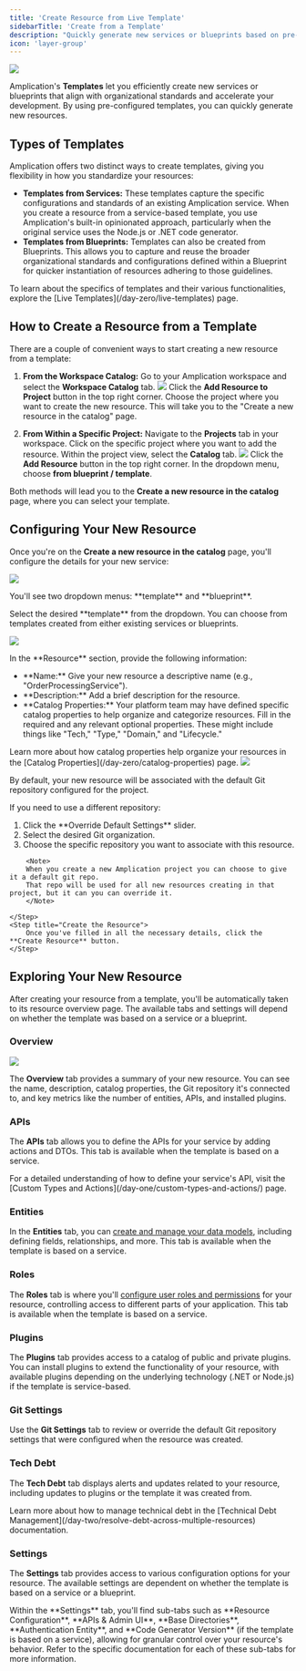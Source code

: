```yaml
---
title: 'Create Resource from Live Template'
sidebarTitle: 'Create from a Template'
description: "Quickly generate new services or blueprints based on pre-configured templates."
icon: 'layer-group'
---
```


<Frame>
    <img src="/images/day-one/resource-from-template.png" />
</Frame>

Amplication's **Templates** let you efficiently create new services or blueprints that align with organizational standards and accelerate your development.
By using pre-configured templates, you can quickly generate new resources.

## Types of Templates

Amplication offers two distinct ways to create templates, giving you flexibility in how you standardize your resources:

- **Templates from Services:** These templates capture the specific configurations and standards of an existing Amplication service. When you create a resource from a service-based template, you use Amplication's built-in opinionated approach, particularly when the original service uses the Node.js or .NET code generator.
- **Templates from Blueprints:** Templates can also be created from Blueprints. This allows you to capture and reuse the broader organizational standards and configurations defined within a Blueprint for quicker instantiation of resources adhering to those guidelines.

<Note>
To learn about the specifics of templates and their various functionalities, explore the [Live Templates](/day-zero/live-templates) page.
</Note>

## How to Create a Resource from a Template

There are a couple of convenient ways to start creating a new resource from a template:

1. **From the Workspace Catalog:**
    <Steps>
        <Step title="Navigate to the Workspace Catalog">
            Go to your Amplication workspace and select the **Workspace Catalog** tab.
        </Step>
        <Step title="Add Resource to Project">
            <Frame>
                <img src="/images/day-one/create-resource-from-blueprint-workspace.png" />
            </Frame>
            Click the **Add Resource to Project** button in the top right corner.
        </Step>
        <Step title="Select Your Project">
            Choose the project where you want to create the new resource. This will take you to the "Create a new resource in the catalog" page.
        </Step>
    </Steps>

2. **From Within a Specific Project:**
    <Steps>
        <Step title="Go to Your Projects">
            Navigate to the **Projects** tab in your workspace.
        </Step>
        <Step title="Select Your Project">
            Click on the specific project where you want to add the resource.
        </Step>
        <Step title="Open the Catalog">
            Within the project view, select the **Catalog** tab.
        </Step>
        <Step title="Add Resource">
            <Frame>
                <img src="/images/day-one/create-resource-from-blueprint-projects.png" />
            </Frame>
            Click the **Add Resource** button in the top right corner.
        </Step>
        <Step title="Select From Template">
            In the dropdown menu, choose **from blueprint / template**.
        </Step>
    </Steps>

Both methods will lead you to the **Create a new resource in the catalog** page, where you can select your template.

## Configuring Your New Resource

Once you're on the **Create a new resource in the catalog** page, you'll configure the details for your new service:

<Steps>
    <Step title="Project and Template Selection">
        <Frame>
            <img src="/images/day-one/create-resource-from-template-part-1.png" />
        </Frame>
        <p>You'll see two dropdown menus: **template** and **blueprint**.</p>
        <p>Select the desired **template** from the dropdown. You can choose from templates created from either existing services or blueprints.</p>
    </Step>
    <Step title="Resource Details">
        <Frame>
            <img src="/images/day-one/create-resource-from-blueprint-part-2.png" />
        </Frame>
        <p>In the **Resource** section, provide the following information:</p>
        <ul>
            <li>**Name:** Give your new resource a descriptive name (e.g., "OrderProcessingService").</li>
            <li>**Description:** Add a brief description for the resource.</li>
            <li>**Catalog Properties:** Your platform team may have defined specific catalog properties to help organize and categorize resources. Fill in the required and any relevant optional properties. These might include things like "Tech," "Type," "Domain," and "Lifecycle."</li>
        </ul>
        <Note>
            Learn more about how catalog properties help organize your resources in the [Catalog Properties](/day-zero/catalog-properties) page.
        </Note>
    </Step>
    <Step title="Git Repository Settings">
        <Frame>
            <img src="/images/day-one/create-resource-from-blueprint-part-3.png" />
        </Frame>
        <p>By default, your new resource will be associated with the default Git repository configured for the project.</p>
        <p>If you need to use a different repository:</p>
        <ol>
            <li>Click the **Override Default Settings** slider.</li>
            <li>Select the desired Git organization.</li>
            <li>Choose the specific repository you want to associate with this resource.</li>
        </ol>

        <Note>
        When you create a new Amplication project you can choose to give it a default git repo.
        That repo will be used for all new resources creating in that project, but it can you can override it.
        </Note>

    </Step>
    <Step title="Create the Resource">
        Once you've filled in all the necessary details, click the **Create Resource** button.
    </Step>
</Steps>

## Exploring Your New Resource

After creating your resource from a template, you'll be automatically taken to its resource overview page. The available tabs and settings will depend on whether the template was based on a service or a blueprint.

### Overview

<Frame caption="Example of a resource Overview page created from a template.">
    <img src="/images/day-one/resource-from-template.png" />
</Frame>

The **Overview** tab provides a summary of your new resource. You can see the name, description, catalog properties, the Git repository it's connected to, and key metrics like the number of entities, APIs, and installed plugins.

### APIs

The **APIs** tab allows you to define the APIs for your service by adding actions and DTOs. This tab is available when the template is based on a service.

<Info>
For a detailed understanding of how to define your service's API, visit the [Custom Types and Actions](/day-one/custom-types-and-actions/) page.
</Info>

### Entities

In the **Entities** tab, you can [create and manage your data models](/day-one/entities-fields), including defining fields, relationships, and more. This tab is available when the template is based on a service.

### Roles

The **Roles** tab is where you'll [configure user roles and permissions](/day-one/roles-permissions) for your resource, controlling access to different parts of your application. This tab is available when the template is based on a service.

### Plugins

The **Plugins** tab provides access to a catalog of public and private plugins. You can install plugins to extend the functionality of your resource, with available plugins depending on the underlying technology (.NET or Node.js) if the template is service-based.

### Git Settings

Use the **Git Settings** tab to review or override the default Git repository settings that were configured when the resource was created.

### Tech Debt

The **Tech Debt** tab displays alerts and updates related to your resource, including updates to plugins or the template it was created from.

<Info>
Learn more about how to manage technical debt in the [Technical Debt Management](/day-two/resolve-debt-across-multiple-resources) documentation.
</Info>

### Settings

The **Settings** tab provides access to various configuration options for your resource. The available settings are dependent on whether the template is based on a service or a blueprint.

<Tip>
Within the **Settings** tab, you'll find sub-tabs such as **Resource Configuration**, **APIs & Admin UI**, **Base Directories**, **Authentication Entity**, and **Code Generator Version** (if the template is based on a service), allowing for granular control over your resource's behavior. Refer to the specific documentation for each of these sub-tabs for more information.
</Tip>
